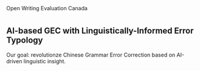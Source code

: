 <div class="intro-section">
  <h0>Open Writing Evaluation Canada<h0>
  <h1></h1>
</div>

<div class="content-section">
  <h2>Al-based GEC with Linguistically-Informed Error Typology</h2>
  <p>Our goal: revolutionze Chinese Grammar Error Correction based on AI-driven linguistic insight.</p>
</div>